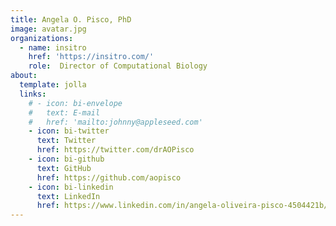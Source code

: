 ```yaml
---
title: Angela O. Pisco, PhD
image: avatar.jpg
organizations:
  - name: insitro
    href: 'https://insitro.com/'
    role:  Director of Computational Biology
about:
  template: jolla
  links:
    # - icon: bi-envelope
    #   text: E-mail
    #   href: 'mailto:johnny@appleseed.com'
    - icon: bi-twitter
      text: Twitter
      href: https://twitter.com/drAOPisco
    - icon: bi-github
      text: GitHub
      href: https://github.com/aopisco
    - icon: bi-linkedin
      text: LinkedIn
      href: https://www.linkedin.com/in/angela-oliveira-pisco-4504421b/
---
```

